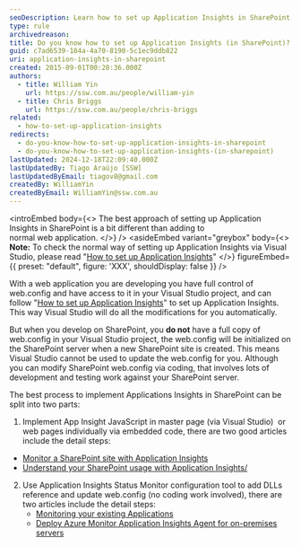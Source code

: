 ```yaml
---
seoDescription: Learn how to set up Application Insights in SharePoint, a different approach from normal web applications
type: rule
archivedreason:
title: Do you know how to set up Application Insights (in SharePoint)?
guid: c7ad6539-184a-4a70-8190-5c1ec9ddb822
uri: application-insights-in-sharepoint
created: 2015-09-01T00:28:36.000Z
authors:
  - title: William Yin
    url: https://ssw.com.au/people/william-yin
  - title: Chris Briggs
    url: https://ssw.com.au/people/chris-briggs
related:
  - how-to-set-up-application-insights
redirects:
  - do-you-know-how-to-set-up-application-insights-in-sharepoint
  - do-you-know-how-to-set-up-application-insights-(in-sharepoint)
lastUpdated: 2024-12-18T22:09:40.000Z
lastUpdatedBy: Tiago Araújo [SSW]
lastUpdatedByEmail: tiagov8@gmail.com
createdBy: WilliamYin
createdByEmail: WilliamYin@ssw.com.au
---
```


<introEmbed
  body={<>
The best approach of setting up Application Insights in SharePoint is a bit different than adding to normal web application.
  </>}
/>
<asideEmbed
  variant="greybox"
  body={<>
    **Note:** To check the normal way of setting up Application Insights via Visual Studio, please read "[How to set up Application Insights](/how-to-set-up-application-insights)"
  </>}
  figureEmbed={{
    preset: "default",
    figure: 'XXX',
    shouldDisplay: false
  }}
/>

With a web application you are developing you have full control of web.config and have access to it in your Visual Studio project, and can follow "[How to set up Application Insights](/how-to-set-up-application-insights)" to set up Application Insights. This way Visual Studio will do all the modifications for you automatically.

But when you develop on SharePoint, you **do not** have a full copy of web.config in your Visual Studio project, the web.config will be initialized on the SharePoint server when a new SharePoint site is created. This means Visual Studio cannot be used to update the web.config for you. Although you can modify SharePoint web.config via coding, that involves lots of development and testing work against your SharePoint server.

The best process to implement Applications Insights in SharePoint can be split into two parts:

1. Implement App Insight JavaScript in master page (via Visual Studio)  or web pages individually via embedded code, there are two good articles include the detail steps:

* [Monitor a SharePoint site with Application Insights](https://docs.microsoft.com/en-us/azure/azure-monitor/app/sharepoint?WT.mc_id=M365-MVP-33518)
* [Understand your SharePoint usage with Application Insights/](https://azure.microsoft.com/es-es/blog/understand-your-sharepoint-usage-with-application-insights-2/?WT.mc_id=M365-MVP-33518)

2. Use Application Insights Status Monitor configuration tool to add DLLs reference and update web.config (no coding work involved), there are two articles include the detail steps:
   * [Monitoring your existing Applications](https://devblogs.microsoft.com/devops/monitoring-your-existing-applications/?WT.mc_id=M365-MVP-33518)
   * [Deploy Azure Monitor Application Insights Agent for on-premises servers](https://learn.microsoft.com/en-us/azure/azure-monitor/app/application-insights-asp-net-agent?tabs=getting-started&WT.mc_id=M365-MVP-33518)
